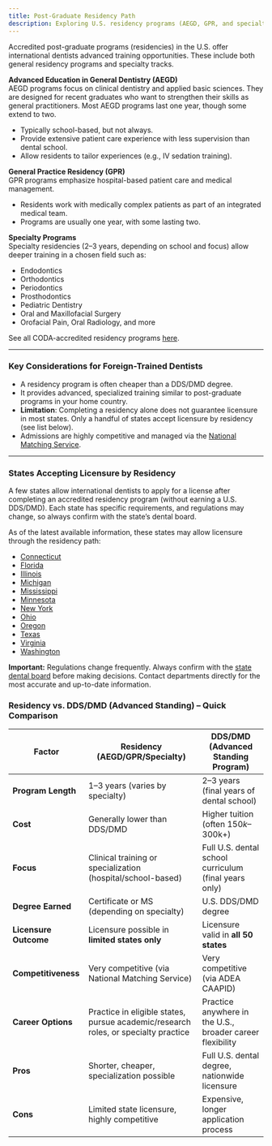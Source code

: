 ```yaml
---
title: Post-Graduate Residency Path
description: Exploring U.S. residency programs (AEGD, GPR, and specialties) as a pathway to licensure for foreign-trained dentists
---
```


Accredited post-graduate programs (residencies) in the U.S. offer international
dentists advanced training opportunities. These include both general residency
programs and specialty tracks.

**Advanced Education in General Dentistry (AEGD)**  
AEGD programs focus on clinical dentistry and applied basic sciences. They are
designed for recent graduates who want to strengthen their skills as general
practitioners. Most AEGD programs last one year, though some extend to two.

- Typically school-based, but not always.
- Provide extensive patient care experience with less supervision than dental
  school.
- Allow residents to tailor experiences (e.g., IV sedation training).

**General Practice Residency (GPR)**  
GPR programs emphasize hospital-based patient care and medical management.

- Residents work with medically complex patients as part of an integrated
  medical team.
- Programs are usually one year, with some lasting two.

**Specialty Programs**  
Specialty residencies (2–3 years, depending on school and focus) allow deeper
training in a chosen field such as:

- Endodontics
- Orthodontics
- Periodontics
- Prosthodontics
- Pediatric Dentistry
- Oral and Maxillofacial Surgery
- Orofacial Pain, Oral Radiology, and more

See all CODA-accredited residency programs
[here](official.coda).

---

### Key Considerations for Foreign-Trained Dentists

- A residency program is often cheaper than a DDS/DMD degree.
- It provides advanced, specialized training similar to post-graduate programs
  in your home country.
- **Limitation**: Completing a residency alone does not guarantee licensure in
  most states. Only a handful of states accept licensure by residency (see list
  below).
- Admissions are highly competitive and managed via the
  [National Matching Service](official.natmatch).

---

### States Accepting Licensure by Residency

A few states allow international dentists to apply for a license after completing
an accredited residency program (without earning a U.S. DDS/DMD). Each state has
specific requirements, and regulations may change, so always confirm with the
state’s dental board.

As of the latest available information, these states may allow licensure through
the residency path:

- [Connecticut](states.connecticut.dentistLicensure)
- [Florida](states.florida.dentistLicensure)
- [Illinois](states.illinois.dentistLicensure)
- [Michigan](states.michigan.dentistLicensure)
- [Mississippi](states.mississippi.dentistLicensure)
- [Minnesota](states.minnesota.dentistLicensure)
- [New York](states.newYork.dentistLicensure)
- [Ohio](states.ohio.dentistLicensure)
- [Oregon](states.oregon.dentistLicensure)
- [Texas](states.texas.dentistLicensure)
- [Virginia](states.virginia.dentistLicensure)
- [Washington](states.washington.dentistLicensure)

**Important:** Regulations change frequently. Always confirm with the
[state dental board](professional.ada.dentalLicensureMap) before making decisions. Contact departments directly for the most
accurate and up-to-date information.

### Residency vs. DDS/DMD (Advanced Standing) – Quick Comparison

| Factor                | Residency (AEGD/GPR/Specialty)                                                     | DDS/DMD (Advanced Standing Program)                       |
| --------------------- | ---------------------------------------------------------------------------------- | --------------------------------------------------------- |
| **Program Length**    | 1–3 years (varies by specialty)                                                    | 2–3 years (final years of dental school)                  |
| **Cost**              | Generally lower than DDS/DMD                                                       | Higher tuition (often $150k–$300k+)                       |
| **Focus**             | Clinical training or specialization (hospital/school-based)                        | Full U.S. dental school curriculum (final years only)     |
| **Degree Earned**     | Certificate or MS (depending on specialty)                                         | U.S. DDS/DMD degree                                       |
| **Licensure Outcome** | Licensure possible in **limited states only**                                      | Licensure valid in **all 50 states**                      |
| **Competitiveness**   | Very competitive (via National Matching Service)                                   | Very competitive (via ADEA CAAPID)                        |
| **Career Options**    | Practice in eligible states, pursue academic/research roles, or specialty practice | Practice anywhere in the U.S., broader career flexibility |
| **Pros**              | Shorter, cheaper, specialization possible                                          | Full U.S. dental degree, nationwide licensure             |
| **Cons**              | Limited state licensure, highly competitive                                        | Expensive, longer application process                     |
